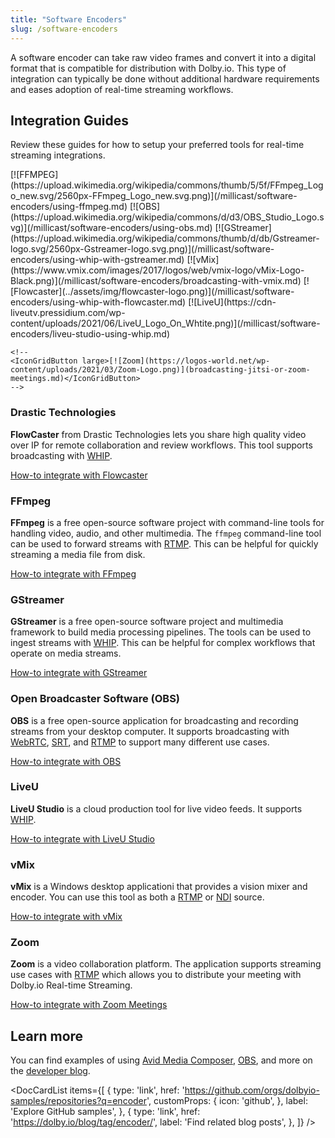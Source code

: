 ```yaml
---
title: "Software Encoders"
slug: /software-encoders
---
```



A software encoder can take raw video frames and convert it into a digital format that is compatible for distribution with Dolby.io. This type of integration can typically be done without additional hardware requirements and eases adoption of real-time streaming workflows.

## Integration Guides

Review these guides for how to setup your preferred tools for real-time streaming integrations.


<!-- prettier-ignore-start -->

<IconGrid>
    <IconGridButton large>[![FFMPEG](https://upload.wikimedia.org/wikipedia/commons/thumb/5/5f/FFmpeg_Logo_new.svg/2560px-FFmpeg_Logo_new.svg.png)](/millicast/software-encoders/using-ffmpeg.md)</IconGridButton>
    <IconGridButton large>[![OBS](https://upload.wikimedia.org/wikipedia/commons/d/d3/OBS_Studio_Logo.svg)](/millicast/software-encoders/using-obs.md)</IconGridButton>
    <IconGridButton large>[![GStreamer](https://upload.wikimedia.org/wikipedia/commons/thumb/d/db/Gstreamer-logo.svg/2560px-Gstreamer-logo.svg.png)](/millicast/software-encoders/using-whip-with-gstreamer.md)</IconGridButton>
    <IconGridButton large>[![vMix](https://www.vmix.com/images/2017/logos/web/vmix-logo/vMix-Logo-Black.png)](/millicast/software-encoders/broadcasting-with-vmix.md)</IconGridButton>
    <IconGridButton large>[![Flowcaster](../assets/img/flowcaster-logo.png)](/millicast/software-encoders/using-whip-with-flowcaster.md)</IconGridButton>
    <IconGridButton large>[![LiveU](https://cdn-liveutv.pressidium.com/wp-content/uploads/2021/06/LiveU_Logo_On_Whtite.png)](/millicast/software-encoders/liveu-studio-using-whip.md)</IconGridButton>

    <!--
    <IconGridButton large>[![Zoom](https://logos-world.net/wp-content/uploads/2021/03/Zoom-Logo.png)](broadcasting-jitsi-or-zoom-meetings.md)</IconGridButton>
    -->

</IconGrid>
<!-- prettier-ignore-end -->

### Drastic Technologies

**FlowCaster** from Drastic Technologies lets you share high quality video over IP for remote collaboration and review workflows. This tool supports broadcasting with [WHIP](/millicast/broadcast/webrtc-whip.mdx).

[How-to integrate with Flowcaster](/millicast/software-encoders/using-whip-with-flowcaster.md)

### FFmpeg

**FFmpeg** is a free open-source software project with command-line tools for handling video, audio, and other multimedia. The `ffmpeg` command-line tool can be used to forward streams with [RTMP](/millicast/broadcast/using-rtmp-and-rtmps.md). This can be helpful for quickly streaming a media file from disk.

[How-to integrate with FFmpeg](/millicast/software-encoders/using-ffmpeg.md)

### GStreamer

**GStreamer** is a free open-source software project and multimedia framework to build media processing pipelines. The tools can be used to ingest streams with [WHIP](/millicast/broadcast/webrtc-whip.mdx). This can be helpful for complex workflows that operate on media streams.

[How-to integrate with GStreamer](/millicast/software-encoders/using-whip-with-gstreamer.md)

### Open Broadcaster Software (OBS)

**OBS** is a free open-source application for broadcasting and recording streams from your desktop computer. It supports broadcasting with [WebRTC](/millicast/broadcast/webrtc-whip.mdx), [SRT](/millicast/broadcast/using-srt.md), and [RTMP](/millicast/broadcast/using-rtmp-and-rtmps.md) to support many different use cases.

[How-to integrate with OBS](/millicast/software-encoders/using-obs.md)

### LiveU

**LiveU Studio** is a cloud production tool for live video feeds. It supports [WHIP](/millicast/broadcast/webrtc-whip.mdx).

[How-to integrate with LiveU Studio](/millicast/software-encoders/liveu-studio-using-whip.md)

### vMix

**vMix** is a Windows desktop applicationi that provides a vision mixer and encoder. You can use this tool as both a [RTMP](/millicast/broadcast/using-rtmp-and-rtmps.md) or [NDI](/millicast/broadcast/using-ndi.md) source.

[How-to integrate with vMix](/millicast/software-encoders/broadcasting-with-vmix.md)

### Zoom

**Zoom** is a video collaboration platform. The application supports streaming use cases with [RTMP](/millicast/broadcast/using-rtmp-and-rtmps.md) which allows you to distribute your meeting with Dolby.io Real-time Streaming.

[How-to integrate with Zoom Meetings](/millicast/software-encoders/broadcasting-jitsi-or-zoom-meetings.md)

## Learn more

You can find examples of using [Avid Media Composer](https://dolby.io/blog/collaborative-post-production-with-avid-media-composer/), [OBS](https://dolby.io/blog/using-webrtc-in-obs-for-remote-live-production/), and more on the [developer blog](https://dolby.io/blog/tag/encoder/).

<DocCardList
  items={[
    {
      type: 'link',
      href: 'https://github.com/orgs/dolbyio-samples/repositories?q=encoder',
      customProps: {
        icon: 'github',
      },
      label: 'Explore GitHub samples',
    },
    {
      type: 'link',
      href: 'https://dolby.io/blog/tag/encoder/',
      label: 'Find related blog posts',
    },
  ]}
/>
